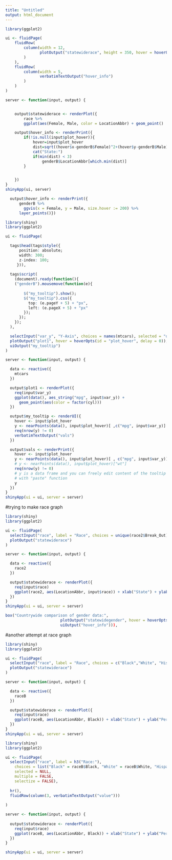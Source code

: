 ```yaml
---
title: "Untitled"
output: html_document
---
```

```r

library(ggplot2)

ui <- fluidPage(
    fluidRow(
        column(width = 12,
               plotOutput("statewiderace", height = 350, hover = hoverOpts(id ="plot_hover"))
        )
    ),
    fluidRow(
        column(width = 5,
               verbatimTextOutput("hover_info")
        )
    )
)

server <- function(input, output) {


    output$statewiderace <- renderPlot({
        race %>%
        ggplot(aes(Female, Male, color = LocationAbbr) + geom_point()  + guides(color = guide_legend(title = "State:")))})

    output$hover_info <- renderPrint({
        if(!is.null(input$plot_hover)){
            hover=input$plot_hover
            dist=sqrt((hover$x-genderB$Female)^2+(hover$y-genderB$Male)^2)
            cat("State:")
            if(min(dist) < 3)
                genderB$LocationAbbr[which.min(dist)]
        }


    })
}
shinyApp(ui, server)
```

```r
  
  output$hover_info <- renderPrint({
      genderB %>% 
        ggvis(x = Female, y = Male, size.hover := 200) %>%
      layer_points()})

```

```r
library(shiny)
library(ggplot2)

ui <- fluidPage(

  tags$head(tags$style({
      position: absolute;
      width: 300;
      z-index: 100;
     })),
  
  tags$script(
    (document).ready(function(){
    ("genderB").mousemove(function(e){ 
        
        $("my_tooltip").show();         
        $("my_tooltip").css({             
          top: (e.pageY + 5) + "px",             
          left: (e.pageX + 5) + "px"         
        });     
      });     
    });
  ),

  selectInput("var_y", "Y-Axis", choices = names(mtcars), selected = "disp"),
  plotOutput("plot1", hover = hoverOpts(id = "plot_hover", delay = 0)),
  uiOutput("my_tooltip")
)

server <- function(input, output) {

  data <- reactive({
    mtcars
  })

  output$plot1 <- renderPlot({
    req(input$var_y)
    ggplot(data(), aes_string("mpg", input$var_y)) + 
      geom_point(aes(color = factor(cyl)))
  })

  output$my_tooltip <- renderUI({
    hover <- input$plot_hover 
    y <- nearPoints(data(), input$plot_hover)[ ,c("mpg", input$var_y)]
    req(nrow(y) != 0)
    verbatimTextOutput("vals")
  })

  output$vals <- renderPrint({
    hover <- input$plot_hover 
    y <- nearPoints(data(), input$plot_hover)[ , c("mpg", input$var_y)]
    # y <- nearPoints(data(), input$plot_hover)["wt"]
    req(nrow(y) != 0)
    # y is a data frame and you can freely edit content of the tooltip 
    # with "paste" function 
    y
  })
}
shinyApp(ui = ui, server = server)
```

#trying to make race graph
```r
library(shiny)
library(ggplot2)

ui <- fluidPage(
  selectInput("race", label = "Race", choices = unique(race2$Break_Out), selected = "disp"),
  plotOutput("statewiderace")
)

server <- function(input, output) {

  data <- reactive({
    race2
  })

  output$statewiderace <- renderPlot({
    req(input$race)
    ggplot(race2, aes(LocationAbbr, input$race)) + xlab("State") + ylab("Percent") + geom_bar(stat = "identity") + theme(axis.text.x = element_text(angle = 60, hjust = 1))
  })
}
shinyApp(ui = ui, server = server)
```

```r
box("Countrywide comparison of gender data:",
                        plotOutput("statewidegender", hover = hoverOpts(id = "plot_hover", delay = 0)),
                        uiOutput("hover_info"))),


```

#another attempt at race graph

```r
library(shiny)
library(ggplot2)

ui <- fluidPage(
  selectInput("race", label = "Race", choices = c("Black","White", "Hispanic", "MultiRacial", "Other"), selected = "disp"),
  plotOutput("statewiderace")
)

server <- function(input, output) {

  data <- reactive({
    raceB
  })

  output$statewiderace <- renderPlot({
    req(input$race)
    ggplot(raceB, aes(LocationAbbr, Black)) + xlab("State") + ylab("Percent") + geom_bar(stat = "identity") + theme(axis.text.x = element_text(angle = 60, hjust = 1))
  })
}
shinyApp(ui = ui, server = server)
```

```r
library(shiny)
library(ggplot2)

ui <- fluidPage(
  selectInput("race", label = h3("Race:"), 
    choices = list("Black" = raceB$Black, "White" = raceB$White, "Hispanic" = raceB$Hispanic, "MultiRacial" = raceB$MultiRacial, "Other" = raceB$Other),
    selected = NULL,
    multiple = FALSE,
    selectize = FALSE),
  
  hr(),
  fluidRow(column(3, verbatimTextOutput("value")))
  
)

server <- function(input, output) {
  
  output$statewiderace <- renderPlot({
    req(input$race)
    ggplot(raceB, aes(LocationAbbr, Black)) + xlab("State") + ylab("Percent") + geom_bar(stat = "identity") + theme(axis.text.x = element_text(angle = 60, hjust = 1))
  })
}

shinyApp(ui = ui, server = server)
```



